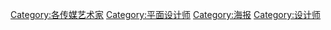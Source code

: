 [[Category:各传媒艺术家|Category:各传媒艺术家]]
[[Category:平面设计师|Category:平面设计师]]
[[Category:海报|Category:海报]]
[[Category:设计师|Category:设计师]]